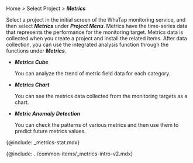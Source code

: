 Home > Select Project > **_Metrics_**

Select a project in the initial screen of the WhaTap monitoring service, and then select **_Metrics_** under **_Project Menu_**. Metrics have the time-series data that represents the performance for the monitoring target. Metrics data is collected when you create a project and install the related items. After data collection, you can use the integrated analysis function through the functions under **_Metrics_**.

-   **_Metrics Cube_**

    You can analyze the trend of metric field data for each category.

-   **_Metrics Chart_**

    You can see the metrics data collected from the monitoring targets as a chart.

-   **_Metric Anomaly Detection_**

    You can check the patterns of various metrics and then use them to predict future metrics values.

{@include: _metrics-stat.mdx}

<!-- 메트릭스 디폴트 안내 삽입 -->

{@include: ../common-items/_metrics-intro-v2.mdx}   
